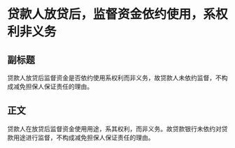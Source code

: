 # 贷款人放贷后，监督资金依约使用，系权利非义务
## 副标题
贷款人放贷后监督资金是否依约使用系权利而非义务，故贷款人未依约监督，不构成减免担保人保证责任的理由。
## 正文
贷款人在放贷后监督资金使用用途，系其权利，而非义务。故贷款银行未依约对贷款用途进行监督，不构成减免担保人保证责任的理由。